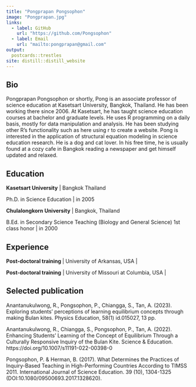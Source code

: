 ```yaml
---
title: "Pongprapan Pongsophon"
image: "Pongprapan.jpg"
links:
  - label: GitHub
    url: "https://github.com/Pongsophon"
  - label: Email
    url: "mailto:pongprapan@gmail.com"
output:
  postcards::trestles
site: distill::distill_website
---
```

 
## Bio

Pongprapan Pongsophon or shortly, Pong is an associate professor of science education at Kasetsart University, Bangkok, Thailand. He has been working there since 2006. At Kasetsart, he has taught science education courses at bachelor and graduate levels. He uses R programming on a daily basis, mostly for data manipulation and analysis. He has been studying other R's functionality such as here using r to create a website. Pong is interested in the application of structural equation modeling in science education research. He is a dog and cat lover. In his free time, he is usually found at a cozy cafe in Bangkok reading a newspaper and get himself updated and relaxed.  

## Education

**Kasetsart University** 
| Bangkok Thailand

Ph.D. in Science Education | in 2005

**Chulalongkorn University** 
| Bangkok, Thailand

B.Ed. in Secondary Science Teaching (Biology and General Science) 1st class honor | in 2000

## Experience

**Post-doctoral training ** | University of Arkansas, USA | 

**Post-doctoral training** | University of Missouri at Columbia, USA | 

## Selected publication

Anantanukulwong, R., Pongsophon, P.,  Chiangga, S., Tan, A. (2023). Exploring students' perceptions of learning equilibrium concepts through making Bulan kites. Physics Education, 58(1) id.015027, 13 pp.


Anantanukulwong, R., Chiangga, S., Pongsophon, P.,  Tan, A. (2022). Enhancing Students’ Learning of the Concept of Equilibrium Through a Culturally Responsive Inquiry of the Bulan Kite. Science & Education. https://doi.org/10.1007/s11191-022-00398-0


Pongsophon, P. & Herman, B. (2017). What Determines the Practices of Inquiry-Based
Teaching in High-Performing Countries According to TIMSS 2011. International Journal of Science Education. 39 (10), 1304-1325 (DOI:10.1080/09500693.2017.1328620). 